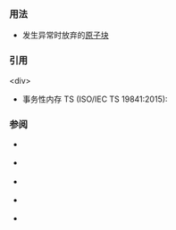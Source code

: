 {{cpp/keyword/title|{{tt|atomic_noexcept}} {{mark since tm ts}}}}
{{cpp/keyword/navbar}}

===用法===
* 发生异常时放弃的[[cpp/language/transactional_memory#原子块|原子块]] {{mark since tm ts}}

===引用===
&lt;div&gt;
* 事务性内存 TS (ISO/IEC TS 19841:2015): 
{{ref std|section=6.10|title=Atomic statement|id=stmt.tx}}
{{ref std end}}

===参阅===
* {{rlpt|atomic_cancel}} {{mark since tm ts}}
* {{rlpt|atomic_commit}} {{mark since tm ts}}
* {{rlpt|synchronized}} {{mark since tm ts}}
* {{rlpt|transaction_safe}} {{mark since tm ts}}
* {{rlpt|transaction_safe_dynamic}} {{mark since tm ts}}